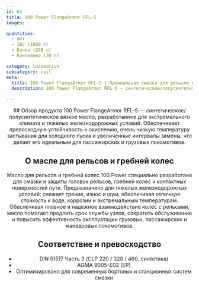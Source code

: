 ```yaml
---
id: 64
title: 100 Power FlangeArmor RFL-S
images:

quantities:
  - Опт
  - IBC (1000 л)
  - Бочка (208 л)
  - Контейнер (20 л)

category: locomotive
subcategory: rail
meta:
  title: 100 Power FlangeArmor RFL-S | Премиальная смазка для рельсов и гребней колес
  description: 100 Power FlangeArmor RFL-S — синтетическое/полусинтетическое вязкое масло для тяжелых условий с добавками графита/MoS₂ для гребней колес и контактных точек пути. Обеспечивает превосходную адгезию, защиту от износа и длительную смазку при тяжелых перевозках, резких кривых и высоких нагрузках. Соответствует DIN 51825 KP1N-20 и ASTM D4950 GC-LB для надежной работы грузовых, пассажирских и маневровых локомотивов.

---
```


<Header>
  ## Обзор продукта
100 Power FlangeArmor RFL-S — синтетическое/полусинтетическое вязкое масло, разработанное для экстремального климата и тяжелых железнодорожных условий. Обеспечивает превосходную устойчивость к окислению, очень низкую температуру застывания для холодного пуска и увеличенные интервалы замены, что делает его идеальным для пассажирских и грузовых локомотивов.

  ## О масле для рельсов и гребней колес
  Масло для рельсов и гребней колес 100 Power специально разработано для смазки и защиты головок рельсов, гребней колес и контактных поверхностей пути. Предназначено для тяжелых железнодорожных условий: снижает трение, износ и шум, обеспечивая отличную стойкость к воде, коррозии и экстремальным температурам. Обеспечивая плавное и надежное взаимодействие колес с рельсами, масло помогает продлить срок службы узлов, сократить обслуживание и повысить эффективность эксплуатации грузовых, пассажирских и маневровых локомотивов.

  ## Соответствие и превосходство
- DIN 51517 Часть 3 (CLP 220 / 320 / 460, синтетика)
- AGMA 9005-E02 (EP)
- Оптимизировано для современных бортовых и станционных систем смазки

</Header>
